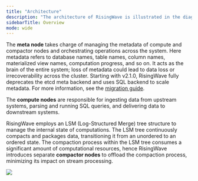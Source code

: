 ```yaml
---
title: "Architecture"
description: "The architecture of RisingWave is illustrated in the diagram below. It comprises three main components: a meta node, compute nodes, and compactor nodes."
sidebarTitle: Overview
mode: wide
---
```


The **meta node** takes charge of managing the metadata of compute and compactor nodes and orchestrating operations across the system. Here metadata refers to database names, table names, column names, materialized view names, computation progress, and so on. It acts as the brain of the entire system; loss of metadata could lead to data loss or irrecoverability across the cluster. Starting with v2.1.0, RisingWave fully deprecates the etcd meta backend and uses SQL backend to scale metadata. For more information, see the [migration guide](/deploy/migrate-to-sql-backend).

The **compute nodes** are responsible for ingesting data from upstream systems, parsing and running SQL queries, and delivering data to downstream systems.

RisingWave employs an LSM (Log-Structured Merge) tree structure to manage the internal state of computations. The LSM tree continuously compacts and packages data, transitioning it from an unordered to an ordered state. The compaction process within the LSM tree consumes a significant amount of computational resources, hence RisingWave introduces separate **compactor nodes** to offload the compaction process, minimizing its impact on stream processing.

<Frame>
  <img src="/images/rw_architecture.png"/>
</Frame>

